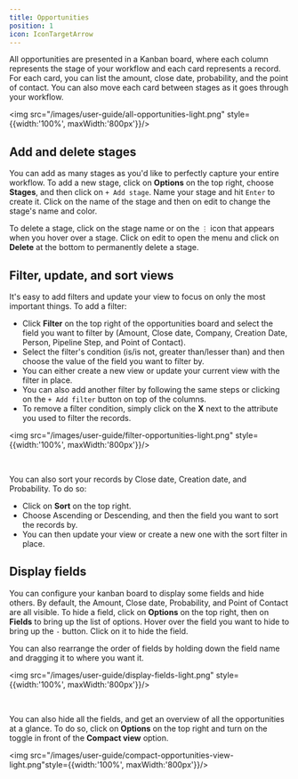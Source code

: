 ```yaml
---
title: Opportunities
position: 1
icon: IconTargetArrow
---
```


All opportunities are presented in a Kanban board, where each column represents the stage of your workflow and each card represents a record. For each card, you can list the amount, close date, probability, and the point of contact. You can also move each card between stages as it goes through your workflow. 

<img src="/images/user-guide/all-opportunities-light.png" style={{width:'100%', maxWidth:'800px'}}/>

## Add and delete stages

You can add as many stages as you'd like to perfectly capture your entire workflow. To add a new stage, click on <b>Options</b> on the top right, choose <b>Stages</b>, and then click on `+ Add stage`. Name your stage and hit `Enter` to create it. Click on the name of the stage and then on edit to change the stage's name and color.

To delete a stage, click on the stage name or on the `⋮` icon that appears when you hover over a stage. Click on edit to open the menu and click on <b>Delete</b> at the bottom to permanently delete a stage. 

## Filter, update, and sort views 

It's easy to add filters and update your view to focus on only the most important things. To add a filter:
- Click <b>Filter</b> on the top right of the opportunities board and select the field you want to filter by (Amount, Close date, Company, Creation Date, Person, Pipeline Step, and Point of Contact).
- Select the filter's condition (is/is not, greater than/lesser than) and then choose the value of the field you want to filter by.
- You can either create a new view or update your current view with the filter in place. 
- You can also add another filter by following the same steps or clicking on the `+ Add filter` button on top of the columns. 
- To remove a filter condition, simply click on the <b>X</b> next to the attribute you used to filter the records. 

<img src="/images/user-guide/filter-opportunities-light.png" style={{width:'100%', maxWidth:'800px'}}/>

<br/>

You can also sort your records by Close date, Creation date, and Probability. To do so:
- Click on <b>Sort</b> on the top right. 
- Choose Ascending or Descending, and then the field you want to sort the records by. 
- You can then update your view or create a new one with the sort filter in place. 

## Display fields 

You can configure your kanban board to display some fields and hide others. By default, the Amount, Close date, Probability, and Point of Contact are all visible. To hide a field, click on <b>Options</b> on the top right, then on <b>Fields</b> to bring up the list of options. Hover over the field you want to hide to bring up the `-` button. Click on it to hide the field.  

You can also rearrange the order of fields by holding down the field name and dragging it to where you want it. 

<img src="/images/user-guide/display-fields-light.png" style={{width:'100%', maxWidth:'800px'}}/>

<br/>

You can also hide all the fields, and get an overview of all the opportunities at a glance. To do so, click on <b>Options</b> on the top right and turn on the toggle in front of the <b>Compact view</b> option. 

<img src="/images/user-guide/compact-opportunities-view-light.png"style={{width:'100%', maxWidth:'800px'}}/>